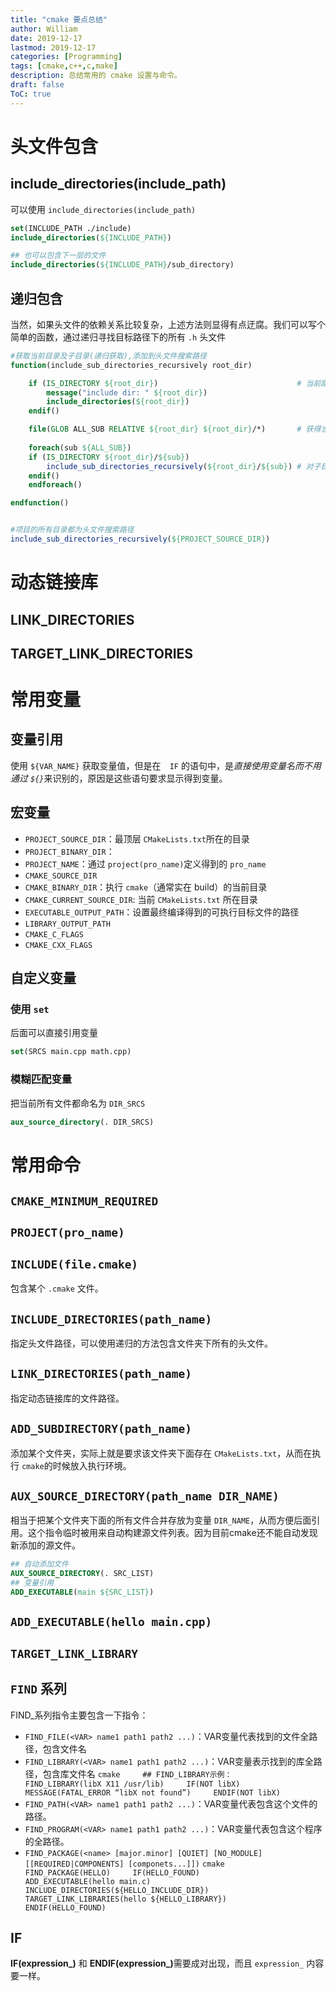 ```yaml
---
title: "cmake 要点总结"
author: William
date: 2019-12-17
lastmod: 2019-12-17
categories: [Programming]
tags: [cmake,c++,c,make]
description: 总结常用的 cmake 设置与命令。 
draft: false
ToC: true
---
```




# 头文件包含

## include_directories(include_path)

可以使用 `include_directories(include_path)`

```cmake
set(INCLUDE_PATH ./include)
include_directories(${INCLUDE_PATH})

## 也可以包含下一层的文件
include_directories(${INCLUDE_PATH}/sub_directory)
```





## 递归包含

当然，如果头文件的依赖关系比较复杂，上述方法则显得有点迂腐。我们可以写个简单的函数，通过递归寻找目标路径下的所有 `.h` 头文件

```cmake
#获取当前目录及子目录(递归获取),添加到头文件搜索路径
function(include_sub_directories_recursively root_dir)

    if (IS_DIRECTORY ${root_dir})                               # 当前路径是一个目录吗，是的话就加入到包含目录
        message("include dir: " ${root_dir})
        include_directories(${root_dir})
    endif()

    file(GLOB ALL_SUB RELATIVE ${root_dir} ${root_dir}/*)       # 获得当前目录下的所有文件，让如ALL_SUB列表中
    
    foreach(sub ${ALL_SUB})
    if (IS_DIRECTORY ${root_dir}/${sub})
        include_sub_directories_recursively(${root_dir}/${sub}) # 对子目录递归调用，包含
    endif()
    endforeach()

endfunction()


#项目的所有目录都为头文件搜索路径
include_sub_directories_recursively(${PROJECT_SOURCE_DIR})
```

# 动态链接库

## LINK_DIRECTORIES

## TARGET_LINK_DIRECTORIES



# 常用变量

## 变量引用

使用 `${VAR_NAME}` 获取变量值，但是在　`IF` 的语句中，是*直接使用变量名而不用通过 `${}`*来识别的，原因是这些语句要求显示得到变量。

## 宏变量

- `PROJECT_SOURCE_DIR`：最顶层 `CMakeLists.txt`所在的目录
- `PROJECT_BINARY_DIR`：
- `PROJECT_NAME`：通过 `project(pro_name)`定义得到的 `pro_name`
- `CMAKE_SOURCE_DIR`
- `CMAKE_BINARY_DIR`：执行 `cmake`（通常实在 build）的当前目录
- `CMAKE_CURRENT_SOURCE_DIR`: 当前 `CMakeLists.txt` 所在目录
- `EXECUTABLE_OUTPUT_PATH`：设置最终编译得到的可执行目标文件的路径
- `LIBRARY_OUTPUT_PATH`
- `CMAKE_C_FLAGS`
- `CMAKE_CXX_FLAGS`

## 自定义变量

### 使用 `set`

后面可以直接引用变量

```cmake
set(SRCS main.cpp math.cpp)
```

### 模糊匹配变量

把当前所有文件都命名为 `DIR_SRCS`

```cmake
aux_source_directory(. DIR_SRCS)
```

# 常用命令

## `CMAKE_MINIMUM_REQUIRED`

## `PROJECT(pro_name)`

## `INCLUDE(file.cmake)`

包含某个 `.cmake` 文件。

## `INCLUDE_DIRECTORIES(path_name)`

指定头文件路径，可以使用递归的方法包含文件夹下所有的头文件。

## `LINK_DIRECTORIES(path_name)`

指定动态链接库的文件路径。

## `ADD_SUBDIRECTORY(path_name)`

添加某个文件夹，实际上就是要求该文件夹下面存在 `CMakeLists.txt`，从而在执行 `cmake`的时候放入执行环境。

## `AUX_SOURCE_DIRECTORY(path_name DIR_NAME)`

相当于把某个文件夹下面的所有文件合并存放为变量 `DIR_NAME`，从而方便后面引用。这个指令临时被用来自动构建源文件列表。因为目前cmake还不能自动发现新添加的源文件。

```cmake
## 自动添加文件
AUX_SOURCE_DIRECTORY(. SRC_LIST)
## 变量引用
ADD_EXECUTABLE(main ${SRC_LIST})
```

## `ADD_EXECUTABLE(hello main.cpp)`

##  `TARGET_LINK_LIBRARY`

## `FIND` 系列

FIND_系列指令主要包含一下指令：

- `FIND_FILE(<VAR> name1 path1 path2 ...)`：VAR变量代表找到的文件全路径，包含文件名
- `FIND_LIBRARY(<VAR> name1 path1 path2 ...)`：VAR变量表示找到的库全路径，包含库文件名
    ```cmake
	## FIND_LIBRARY示例：
	FIND_LIBRARY(libX X11 /usr/lib)
	IF(NOT libX)
	MESSAGE(FATAL_ERROR “libX not found”)
	ENDIF(NOT libX)
	```
- `FIND_PATH(<VAR> name1 path1 path2 ...)`：VAR变量代表包含这个文件的路径。
- `FIND_PROGRAM(<VAR> name1 path1 path2 ...)`：VAR变量代表包含这个程序的全路径。
- `FIND_PACKAGE(<name> [major.minor] [QUIET] [NO_MODULE][[REQUIRED|COMPONENTS] [componets...]])`
    ```cmake
    FIND_PACKAGE(HELLO)
    IF(HELLO_FOUND)
    	ADD_EXECUTABLE(hello main.c)
        INCLUDE_DIRECTORIES(${HELLO_INCLUDE_DIR})
        TARGET_LINK_LIBRARIES(hello ${HELLO_LIBRARY})
    ENDIF(HELLO_FOUND)
    ```

## IF

**IF(expression_)** 和 **ENDIF(expression_)**需要成对出现，而且 `expression_` 内容要一样。